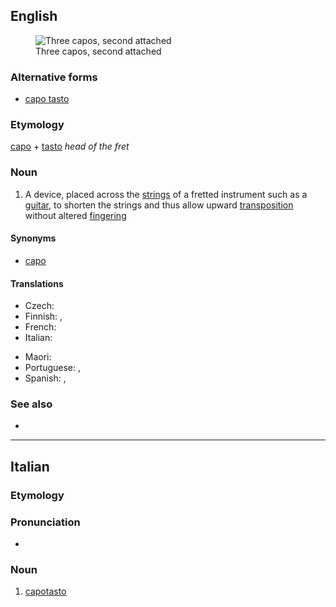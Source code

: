 {{also|capo tasto}}
==English==
[[File:Kapodaster (drei verschiedene Formen).jpg|thumb|Three capos, second attached]]

===Alternative forms===
* [[capo tasto]]

===Etymology===
{{etyl|it|en}} [[capo]] + [[tasto]] ''head of the fret''

===Noun===
{{en-noun}}

# {{lb|en|music}} A device, placed across the [[string]]s of a fretted instrument such as a [[guitar]], to shorten the strings and thus allow upward [[transposition]] without altered [[fingering]]

====Synonyms====
* [[capo]]

====Translations====
{{trans-top|device placed across the strings}}
* Czech: {{t|cs|kapodastr|m}}
* Finnish: {{t+|fi|kapo}}, {{t+|fi|capo}}
* French: {{t+|fr|capodastre}}
* Italian: {{t|it|capotasto}}
{{trans-mid}}
* Maori: {{t|mi|whakakopa}}
* Portuguese: {{t+|pt|pestana|f}}, {{t|pt|capotraste|m}}
* Spanish: {{t+|es|ceja|f}}, {{t+|es|cejilla|f}}
{{trans-bottom}}

===See also===
* {{commonslite|capo}}

----

==Italian==

===Etymology===
{{prefix|capo|tasto|lang=it}}

===Pronunciation===
* {{rhymes|asto|lang=it}}

===Noun===
{{it-noun|m}}

# {{lb|it|music}} [[#English|capotasto]]